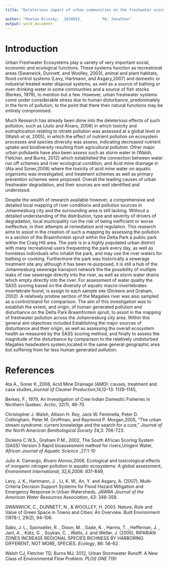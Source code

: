 ```yaml
---
title: "Deleterious impact of urban communities on the freshwater ecosystem of the Braamfontein Spruit"

author: "Keelan Krinsky: _1634953_         TA: Jonathan"
output: word_document
---
```


# Introduction

Urban Freshwater Ecosystems play a variety of very important social, economic and ecological functions. These systems function as recreational areas (Swanwick, Dunnett, and Woolley, 2003), animal and plant habitats, flood control systems (Levy, Hartmann, and Asgary,2007) and domestic or industrial treated water disposal systems, as well as a source of bathing or even drinking water in some communities and a source of fish stocks (Berkes, 1979), to mention but a few. However, urban freshwater systems come under considerable stress due to human disturbance, predominately in the form of pollution, to the point that there their natural functions may be entirely compromised. 

Much Research has already been done into the deleterious effects of such pollution, such as (Julio and Álvaro, 2006) in which toxicity and eutrophication relating to nitrate pollution was assessed at a global level or (Walsh _et al_, 2005), in which the effect of nutrient pollution on ecosystem processes and species diversity was assess, indicating decreased nutrient uptake and biodiversity resulting from agricultural pollution. Other major urban pollutants have also been assess such as storm water in (Walsh, Fletcher, and Burns, 2012) which established the connection between water run off schemes and river ecological condition, and Acid mine drainage in  (Ata and Soner,2006) where the toxicity of acid mine water on aquatic organisms was investigated, and treatment schemes as well as primary prevention schemes were proposed. Overall the leading causes of urban freshwater degradation, and their sources are well identified and understood. 

Despite the wealth of research available however, a comprehensive and detailed local mapping of river conditions and pollution sources in Johannesburg city and the surrounding area is still lacking. Without a detailed understanding of the distribution, type and severity of drivers of degradation, local municipality run the risk of being inefficient or worse ineffective, in their attempts at remediation and regulation. This research aims to assist in the creation of such a mapping by assessing the pollution in a section of the Braamfontein spruit within the Delta Park a public park within the Craig Hill area. The park is in a highly populated urban district with many recreational users frequenting the park every day, as well as homeless individuals who inhabit the park, and may use the river waters for bathing or cooking. Furthermore the park was historically a sewerage treatment site any although it has been re-purposed, it is still a hub of the Johannesburg sewerage transport network the the possibility of multiple leaks of raw sewerage directly into the river, as well as storm water drains which empty directly into the river. For assessment of water quality the SASS scoring based on the diversity of aquatic macro-invertebrates invertebrate found, is assign to each sample site (Dickens and Graham, 2002). A relatively pristine section of the Magalies river was also sampled as a control/stand for comparison. The aim of this investigation was to establish the extent, and origin, of human generated pollution and disturbance on the Delta Park Braamfontein spruit, to assist in the mapping of freshwater pollution across the Johannesburg city area. Within this general aim objectives included Establishing the major sources of disturbance and their origin, as well as assessing the overall ecosystem health as measured by the SASS scoring method, and finally to assess the magnitude of the disturbance by comparison to the relatively undisturbed Magalies headwaters system,located in the same general geographic area but suffering from far less human generated pollution.  
\newpage

# References

Ata A., Soner K.,2006, Acid Mine Drainage (AMD): causes, treatment and case studies,_Journal of Cleaner Production_,14,12–13: 1139-1145,



Berkes, F., 1979, An Investigation of Cree Indian Domestic Fisheries in Northern Quebec. Arctic, 32(1), 46-70.

Christopher J. Walsh, Allison H. Roy, Jack W. Feminella, Peter D. Cottingham, Peter M. Groffman, and Raymond P. Morgan,2005, "The urban stream syndrome: current knowledge and the search for a cure," _Journal of the North American Benthological Society_ 24,3: 706-723.

Dickens C.W.S., Graham P.M., 2002, The South African Scoring System (SASS) Version 5 Rapid bioassesment method for rivers,Umgeni Water, _African Journal of Aquatic Science_ ,27:1-10

Julio A. Camargo, Álvaro Alonso,2006, Ecological and toxicological effects of inorganic nitrogen pollution in aquatic ecosystems: A global assessment, _Environment International_, 32,6,2006: 831-849,

Levy, J. K., Hartmann, J. , Li, K. W., An, Y. and Asgary, A. (2007), Multi‐Criteria Decision Support Systems for Flood Hazard Mitigation and Emergency Response in Urban Watersheds. _JAWRA Journal of the American Water Resources Association_, 43: 346-358. 

SWANWICK, C., DUNNETT, N., & WOOLLEY, H. 2003. Nature, Role and Value of Green Space in Towns and Cities: An Overview. Built Environment (1978-), 29(2), 94-106.

Sabo, J. L., Sponseller, R. , Dixon, M. , Gade, K. , Harms, T. , Heffernan, J. , Jani, A. , Katz, G. , Soykan, C. , Watts, J. and Welter, J. (2005), RIPARIAN ZONES INCREASE REGIONAL SPECIES RICHNESS BY HARBORING DIFFERENT, NOT MORE, SPECIES. _Ecology_, 86: 56-62.

Walsh CJ, Fletcher TD, Burns MJ, 2012, Urban Stormwater Runoff: A New Class of Environmental Flow Problem. _PLOS ONE_ 7(9)


